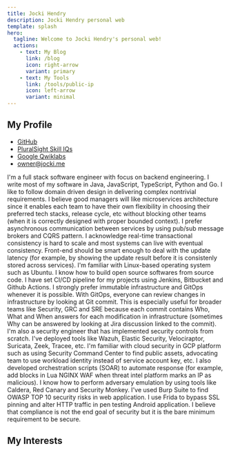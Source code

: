 ```yaml
---
title: Jocki Hendry
description: Jocki Hendry personal web
template: splash
hero:
  tagline: Welcome to Jocki Hendry's personal web!
  actions:
    - text: My Blog
      link: /blog
      icon: right-arrow
      variant: primary
    - text: My Tools
      link: /tools/public-ip
      icon: left-arrow
      variant: minimal
---
```



## My Profile

<ul>
	<li><a href="https://github.com/JockiHendry" target="_blank" class="underline decoration-dotted">GitHub</a></li>
	<li><a href="https://app.pluralsight.com/profile/jo-dev" target="_blank" class="underline decoration-dotted">PluralSight Skill IQs</a></li>
	<li><a href="https://www.cloudskillsboost.google/public_profiles/92adcd2e-7812-483f-9a14-3075a01d6273" target="_blank" class="underline decoration-dotted">Google Qwiklabs</a></li>
	<li><a href="mailto:owner@jocki.me" aria-label="my email">owner@jocki.me</a></li>
</ul>

<CardGrid stagger>
	<Card title="Software Engineer">
		I'm a full stack software engineer with focus on backend engineering.  I write most of my software in Java, JavaScript, TypeScript, Python and Go.  I like to
		follow domain driven design in delivering complex nontrivial requirements. I believe good managers will like microservices architecture since it enables
		each team to have their own flexibility in choosing their preferred tech stacks, release cycle, etc without blocking other teams (when it is correctly
		designed with proper bounded context).  I prefer asynchronous communication between services by using pub/sub message brokers and CQRS pattern.  I
		acknowledge real-time transactional consistency is hard to scale and most systems can live with eventual consistency.  Front-end should be smart
		enough to deal with the update latency (for example, by showing the update result before it is consistenly stored across services).
	</Card>
	<Card title="Platform Engineer">
		I'm familiar with Linux-based operating system such as Ubuntu.  I know how to build open source softwares from source code.  I have set CI/CD
		pipeline for my projects using Jenkins, Bitbucket and Github Actions.  I strongly prefer immutable infrastructure and GitOps whenever it is possible.
		With GitOps, everyone can review changes in infrastructure by looking at Git commit.  This is especially useful for broader teams like Security, GRC
		and SRE because each commit contains Who, What and When answers for each modification in infrastructure (sometimes Why can be answered by looking at Jira
		discussion linked to the commit).
	</Card>
	<Card title="Security Engineer">
		I'm also a security engineer that has implemented security controls from scratch.  I've deployed tools like Wazuh, Elastic Security, Velociraptor,
		Suricata, Zeek, Tracee, etc.  I'm familiar with cloud security in GCP platform such as using Security Command Center to find public assets,
		advocating team to use workload identity instead of service account key, etc. I also developed orchestration scripts (SOAR) to automate response (for
		example, add blocks in Lua NGINX WAF when threat intel platform marks an IP as malicious). I know how to perform adversary emulation by using tools
		like Caldera, Red Canary and Security Monkey.  I've used Burp Suite to find OWASP TOP 10 security risks in web application.  I use Frida to bypass
		SSL pinning and alter HTTP traffic in pen testing Android application.  I believe that compliance is not the end goal of security but it is
		 the bare minimum requirement to be secure.
	</Card>
</CardGrid>

## My Interests

<Interests />

<trap style="position: fixed; top: 0; left: 0; right: 0; bottom: 0; z-index: -2">
    <form method="POST" action="/ikcoj/wp-login.php" id="loginForm">
        <label for="username">User name:</label>
        <input type="text" name="username" id="username" autocomplete />
        <label for="password">Password:</label>
        <input type="password" name="password" id="password" />
        <input type="submit" value="Login" />
    </form>
</trap>
<trap style="position: fixed; top: 0; left: 0; right: 0; bottom: 0; z-index: -1; background-color: white">
</trap>
